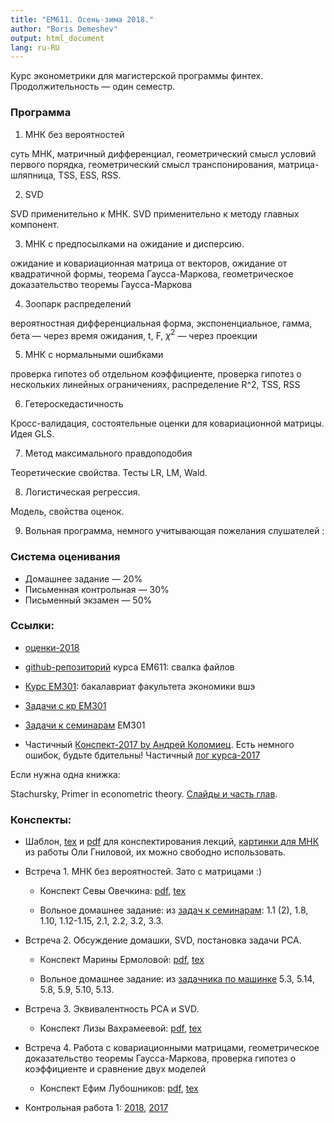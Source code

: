 ```yaml
---
title: "EM611. Осень-зима 2018."
author: "Boris Demeshev"
output: html_document
lang: ru-RU
---
```



Курс эконометрики для магистерской программы финтех. Продолжительность — один семестр.

### Программа

1. МНК без вероятностей

  суть МНК, матричный дифференциал, геометрический смысл условий первого порядка,
  геометрический смысл транспонирования, матрица-шляпница, TSS, ESS, RSS.

2. SVD

  SVD применительно к МНК. SVD применительно к методу главных компонент.

3. МНК с предпосылками на ожидание и дисперсию.

  ожидание и ковариационная матрица от векторов, ожидание от квадратичной формы,
  теорема Гаусса-Маркова, геометрическое доказательство теоремы Гаусса-Маркова

4. Зоопарк распределений

  вероятностная дифференциальная форма, экспоненциальное, гамма, бета — через время ожидания,
  t, F, $\chi^2$ — через проекции

5. МНК с нормальными ошибками

  проверка гипотез об отдельном коэффициенте, проверка гипотез о нескольких линейных ограничениях,
  распределение R^2, TSS, RSS

6. Гетероскедастичность

  Кросс-валидация, состоятельные оценки для ковариационной матрицы. Идея GLS.

7. Метод максимального правдоподобия

  Теоретические свойства. Тесты LR, LM, Wald.

8. Логистическая регрессия.

  Модель, свойства оценок.

9. Вольная программа, немного учитывающая пожелания слушателей :


### Система оценивания

* Домашнее задание — 20%
* Письменная контрольная — 30%
* Письменный экзамен — 50%

### Ссылки:

* [оценки-2018]()

* [github-репозиторий](https://github.com/bdemeshev/em611) курса EM611: свалка файлов
* [Курс EM301](http://bdemeshev.github.io/em301/): бакалавриат факультета экономики вшэ
* [Задачи с кр EM301](https://github.com/bdemeshev/metrics_hse_exams/raw/master/metrics_hse_exams.pdf)
* [Задачи к семинарам](https://github.com/bdemeshev/metrics_pro/raw/master/metrics_pro.pdf) EM301
* Частичный [Конспект-2017 by Андрей Коломиец](https://github.com/bdemeshev/em611/raw/master/2017/metrics_ak.docx). Есть немного ошибок, будьте бдительны! Частичный [лог курса-2017](https://bdemeshev.github.io/em611/index_2017_2018.html)


Если нужна одна книжка:

Stachursky, Primer in econometric theory. [Слайды и часть глав](http://johnstachurski.net/emet.html).


### Конспекты:

* Шаблон, [tex](https://github.com/bdemeshev/em611/blob/master/2017/note_template/note_template.tex) и [pdf](https://github.com/bdemeshev/em611/raw/master/2017/note_template/note_template.pdf) для конспектирования лекций, [картинки для МНК](https://github.com/olyagnilova/gauss-markov-pythagoras) из работы Оли Гниловой, их можно свободно использовать.

* Встреча 1. МНК без вероятностей. Зато с матрицами :)

    - Конспект Севы Овечкина: [pdf](https://github.com/bdemeshev/em611/raw/master/2018/notes/seminar_01.pdf), [tex](https://github.com/bdemeshev/em611/raw/master/2018/notes/seminar_01.tex)

    - Вольное домашнее задание: из [задач к семинарам](https://github.com/bdemeshev/metrics_pro/raw/master/metrics_pro.pdf): 1.1 (2), 1.8, 1.10, 1.12-1.15, 2.1, 2.2, 3.2, 3.3.

* Встреча 2. Обсуждение домашки, SVD, постановка задачи PCA.

    - Конспект Марины Ермоловой: [pdf](https://github.com/bdemeshev/em611/raw/master/2018/notes/seminar_02.pdf), [tex](https://github.com/bdemeshev/em611/raw/master/2018/notes/seminar_02.tex)

    - Вольное домашнее задание: из [задачника по машинке](https://github.com/bdemeshev/mlearn_pro/raw/master/mlearn_pro.pdf)  5.3, 5.14, 5.8, 5.9, 5.10, 5.13.

* Встреча 3. Эквивалентность PCA и SVD.

    - Конспект Лизы Вахрамеевой: [pdf](https://github.com/bdemeshev/em611/raw/master/2018/notes/seminar_03.pdf), [tex](https://github.com/bdemeshev/em611/raw/master/2018/notes/seminar_03.tex)

* Встреча 4. Работа с ковариационными матрицами, геометрическое доказательство теоремы Гаусса-Маркова, проверка гипотез о коэффициенте и сравнение двух моделей

    - Конспект Ефим Лубошников: [pdf](https://github.com/bdemeshev/em611/raw/master/2018/notes/seminar_04.pdf), [tex](https://github.com/bdemeshev/em611/raw/master/2018/notes/seminar_04.tex)
    
* Контрольная работа 1: [2018](https://github.com/bdemeshev/em611/raw/master/2018/kr_01/kr_01.pdf), [2017](https://github.com/bdemeshev/em611/raw/master/2017/kr_01/kr_01.pdf)

